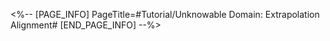 <%-- [PAGE_INFO]
PageTitle=#Tutorial/Unknowable Domain: Extrapolation Alignment#
[END_PAGE_INFO] --%>
{{Tutorial
|sort      = 933101
|title     = Unknowable Domain: Extrapolation Alignment
|subtitle  = 
|type      = Simulated Universe
|about     = 
|image1    = Tutorial Unknowable Domain Extrapolation Alignment 1.png{{subst:void|<!--$UPLOAD:<<SpriteOutput/TutorialPic/TutorialPage_933101.png>-<Tutorial Unknowable Domain Extrapolation Alignment 1.png>-<Tutorial Files>>-->}}
|text1     = After selecting an Extrapolation Alignment, Scepters suited for the chosen alignment will have a higher probability of appearing in this run.
}}